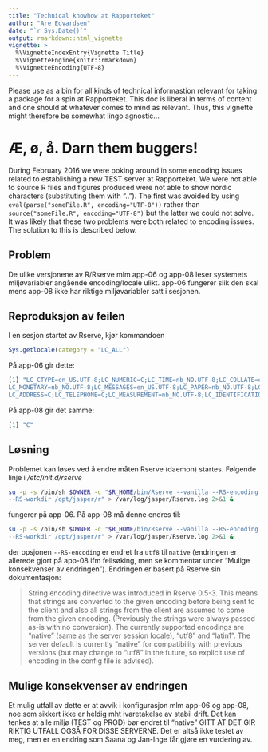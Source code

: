```yaml
---
title: "Technical knowhow at Rapporteket"
author: "Are Edvardsen"
date: "`r Sys.Date()`"
output: rmarkdown::html_vignette
vignette: >
  %\VignetteIndexEntry{Vignette Title}
  %\VignetteEngine{knitr::rmarkdown}
  %\VignetteEncoding{UTF-8}
---
```


Please use as a bin for all kinds of technical informastion relevant for taking
a package for a spin at Rapporteket. This doc is liberal in terms of content and
one should at whatever comes to mind as relevant. Thus, this vignette might
therefore be somewhat lingo agnostic...

# Æ, ø, å. Darn them buggers!
During February 2016 we were poking around in some encoding issues related to
establishing a new TEST server at Rapporteket. We were not able to source R
files and figures produced were not able to show nordic characters
(substituting them with ".."). The first
was avoided by using `eval(parse("someFile.R", encoding="UTF-8"))` rather than
`source("someFile.R", encoding="UTF-8")` but the latter we could not solve.
It was likely that these two problems were both related to encoding issues. The
solution to this is described below.

## Problem
De ulike versjonene av R/Rserve mlm app-06 og app-08 leser systemets miljøvariabler angående encoding/locale ulikt. app-06 fungerer slik den skal mens app-08 ikke har riktige miljøvariabler satt i sesjonen.

## Reproduksjon av feilen
I en sesjon startet av Rserve, kjør kommandoen

```r
Sys.getlocale(category = "LC_ALL")
```

På app-06 gir dette:

```r
[1] "LC_CTYPE=en_US.UTF-8;LC_NUMERIC=C;LC_TIME=nb_NO.UTF-8;LC_COLLATE=en_US.UTF-8;
LC_MONETARY=nb_NO.UTF-8;LC_MESSAGES=en_US.UTF-8;LC_PAPER=nb_NO.UTF-8;LC_NAME=C;
LC_ADDRESS=C;LC_TELEPHONE=C;LC_MEASUREMENT=nb_NO.UTF-8;LC_IDENTIFICATION=C"
```

På app-08 gir det samme:

```r
[1] "C"
```
## Løsning
Problemet kan løses ved å endre måten Rserve (daemon) startes. Følgende linje i _/etc/init.d/rserve_
```bash
su -p -s /bin/sh $OWNER -c "$R_HOME/bin/Rserve --vanilla --RS-encoding utf8 
--RS-workdir /opt/jasper/r" > /var/log/jasper/Rserve.log 2>&1 &
```
fungerer på app-06. På app-08 må denne endres til:
```bash
su -p -s /bin/sh $OWNER -c "$R_HOME/bin/Rserve --vanilla --RS-encoding native 
--RS-workdir /opt/jasper/r" > /var/log/jasper/Rserve.log 2>&1 &
```

der opsjonen `--RS-encoding` er endret fra `utf8` til `native` (endringen er allerede gjort på app-08 ifm feilsøking, men se kommentar under "Mulige konsekvenser av endringen"). Endringen er basert på Rserve sin dokumentasjon:

> String encoding directive was introduced in Rserve 0.5-3. This means that strings are converted to the given encoding before being sent to the client and also all strings from the client are assumed to come from the given encoding. (Previously the strings were always passed as-is with no conversion). The currently supported encodings are "native" (same as the server session locale), "utf8" and "latin1". The server default is currently "native" for compatibility with previous versions (but may change to "utf8" in the future, so explicit use of encoding in the config file is advised).


## Mulige konsekvenser av endringen
Et mulig utfall av dette er at avvik i konfigurasjon mlm app-06 og app-08, noe som sikkert ikke er heldig mht ivaretakelse av stabil drift. Det kan tenkes at alle miljø (TEST og PROD) bør endret til "native" GITT AT DET GIR RIKTIG UTFALL OGSÅ FOR DISSE SERVERNE. Det er altså ikke testet av meg, men er en endring som Saana og Jan-Inge får gjøre en vurdering av.